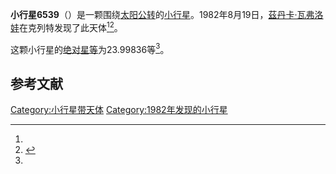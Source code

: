{{Infobox planet
| bgcolour = #FFFFC0
| name = 6539 Nohavica
| symbol = 
| image = 
| caption = 
| discovery = yes
| discovery_ref = 
| discoverer = [[茲丹卡·瓦弗洛娃|茲丹卡·瓦弗洛娃]]
| discovery_site = [[克列特|克列特]] 
| discovered = 1982年8月19日
| designations = yes
| mp_name = 
| named_after = 
| alt_names = 1982 QG/ 1969 RJ1 / 1991 UT
| mp_category = [[主带小行星|主带小行星]]
| orbit_ref = <ref name="a">[http://ssd.jpl.nasa.gov/sbdb.cgi?sstr=6539 6539 Nohavica] {{Wayback|url=http://ssd.jpl.nasa.gov/sbdb.cgi?sstr=6539 |date=20210903155651 }}，小行星數據庫瀏覽器（JPL Small-Body Database Browser）－[[美国国家航空航天局|美国国家航空航天局]]喷气推进实验室</ref>
| epoch = 2456400.5 (2013年4月18日更新)
| aphelion = {{convert|3.1907140|AU|km|3|abbr=on|lk=out}}
| perihelion = {{convert|2.1269330|AU|km|3|abbr=on}}
| semimajor = {{convert|2.6588235|AU|km|3|abbr=on}}
| eccentricity = 0.2000473
| period = 1583.553356 [[日|日]]<br />4.34[[儒略年|儒略年]]
| avg_speed = 
| inclination = 2.27519
| asc_node = 300.79719
| mean_anomaly = 
| arg_peri = 23.99836
| satellites = 
| physical_characteristics = yes
| dimensions = 
| mass = 
| density = 
| surface_grav = 
| escape_velocity = 
| sidereal_day = 
| axial_tilt = 
| pole_ecliptic_lat = 
| pole_ecliptic_lon = 
| albedo = 
| temperatures= 
| temp_name1 = 
| mean_temp_1 = 
| max_temp_1 = 
| temp_name2 = 
| max_temp_2 = 
| spectral_type = 
| abs_magnitude = 23.99836
}}

'''小行星6539'''（{{lang-en|6539 Nohavica}}）是一颗围绕[[太阳|太阳]][[公转|公转]]的[[小行星|小行星]]。1982年8月19日，[[茲丹卡·瓦弗洛娃|茲丹卡·瓦弗洛娃]]在克列特发现了此天体<ref name="a" /><ref>{{cite news|title=小行星列表|url=http://cfa-www.harvard.edu/iau/lists/NumberedMPs.txt|accessdate=2013-07-08|newspaper=哈佛大学|archive-date=2008-05-17|archive-url=https://web.archive.org/web/20080517010638/http://cfa-www.harvard.edu/iau/lists/NumberedMPs.txt|dead-url=no}}</ref>。

这颗小行星的[[绝对星等|绝对星等]]为23.99836等<ref name="a" />。

==参考文献==
{{reflist}}
{{Minor Planet Number|[[小行星6538|小行星6538]]|[[小行星6540|小行星6540]]}}

{{小天体}}

[[Category:小行星带天体|Category:小行星带天体]]
[[Category:1982年发现的小行星|Category:1982年发现的小行星]]

{{asteroid-stub}}